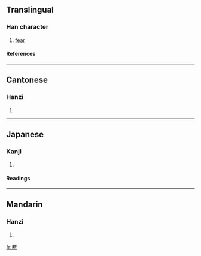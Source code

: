 ==Translingual==
===Han character===
{{Han char|rn=61|rad=心|as=19|sn=23|four=4033<sub>1</sub>|canj=廿土心 (TGP), X廿土心 (XTGP)}}
# [[fear]]
====References====
{{Han ref|kx=0409.110|dkj=11505|dj=0751.140|hdz=42372.040|uh=6201|ud=25089|bh=F7D9|bd=63449}}
----
==Cantonese==
===Hanzi===
{{yue-hanzi|jyut=|y=naan2}}
# {{defn|Cantonese}}
----
==Japanese==
===Kanji===
{{ja-kanji|grade=|rs=心19}}
# {{defn|Japanese}} 
====Readings====
{{ja-readings|on=[[だん]] (dan), [[ねん]] (nen), [[ぜん]] (zen)|kun=[[つつしむ]] (tsutsushimu)}}
----
==Mandarin==
===Hanzi===
{{cmn-hanzi|pin=[[nǎn]] (nan3)|wg=nan<sup>3</sup>}}
# {{defn|Mandarin}}

[[fr:戁]]